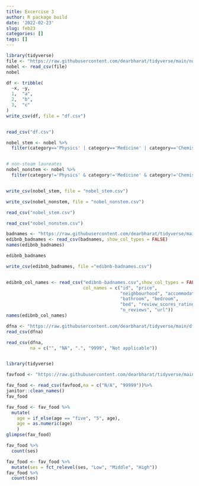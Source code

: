 ```yaml
---
title: Excercise 3
author: R package build
date: '2022-02-23'
slug: feb23
categories: []
tags: []
---
```


```r
library(tidyverse)
file <- "https://raw.githubusercontent.com/dearbharat/tidyverse/main/nobel.csv"
nobel <- read_csv(file)
nobel

```

```r

df <- tribble(
  ~x, ~y,
  1,  "a",
  2,  "b",
  3,  "c"
)
write_csv(df, file = "df.csv")


read_csv("df.csv")


```

```r
nobel_stem <- nobel %>%
  filter(category=='Physics' | category=='Medicine' | category=='Chemistry' | category=='Economics')


# non-steam laureates
nobel_nonstem <- nobel %>%
  filter(category!='Physics' & category!='Medicine' & category!='Chemistry' & category!='Economics')



```

```r

write_csv(nobel_stem, file = "nobel_stem.csv")

write_csv(nobel_nonstem, file = "nobel_nonstem.csv")

read_csv("nobel_stem.csv")

read_csv("nobel_nonstem.csv")


```


```r

badnames <- "https://raw.githubusercontent.com/dearbharat/tidyverse/main/edibnb-badnames.csv"
edibnb_badnames <- read_csv(badnames, show_col_types = FALSE)
names(edibnb_badnames)

edibnb_badnames


```


```r

write_csv(edibnb_badnames, file ="edibnb-badnames.csv")


edibnb_col_names <- read_csv("edibnb-badnames.csv",show_col_types = FALSE,
                             col_names = c("id", "price", 
                                           "neighbourhood", "accommodates",
                                           "bathroom", "bedroom", 
                                           "bed", "review_scores_rating", 
                                           "n_reviews", "url"))
names(edibnb_col_names)


```


```r
dfna <- "https://raw.githubusercontent.com/dearbharat/tidyverse/main/df-na.csv"
read_csv(dfna)

read_csv(dfna, 
         na = c("", "NA", ".", "9999", "Not applicable"))



```


```r

library(tidyverse)

favfood <- "https://raw.githubusercontent.com/dearbharat/tidyverse/main/favourite-food.csv"

fav_food <- read_csv(favfood,na = c("N/A", "99999"))%>%
janitor::clean_names()
fav_food


```


```r

fav_food <- fav_food %>%
  mutate(
    age = if_else(age == "five", "5", age),
    age = as.numeric(age)
    )
glimpse(fav_food)


```


```r


fav_food %>%
  count(ses)

```


```r


fav_food <- fav_food %>%
  mutate(ses = fct_relevel(ses, "Low", "Middle", "High"))
fav_food %>%
  count(ses)

```


```r




```